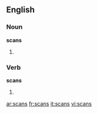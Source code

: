 ==English==

===Noun===
'''scans'''

# {{plural of|[[scan]]}}

===Verb===
'''scans'''

# {{third-person singular of|[[scan]]}}

[[ar:scans]]
[[fr:scans]]
[[it:scans]]
[[vi:scans]]